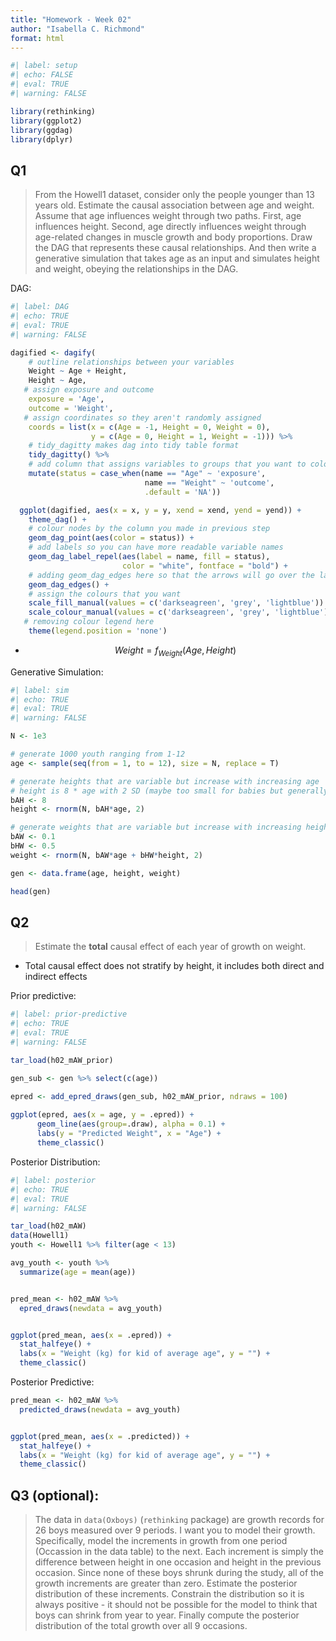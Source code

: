 ```yaml
---
title: "Homework - Week 02"
author: "Isabella C. Richmond"
format: html
---
```


```r
#| label: setup
#| echo: FALSE
#| eval: TRUE
#| warning: FALSE

library(rethinking)
library(ggplot2)
library(ggdag)
library(dplyr)
```

## Q1

> From the Howell1 dataset, consider only the people younger than 13 years old. Estimate the causal association between age and weight. Assume that age influences weight through two paths. First, age influences height. Second, age directly influences weight through age-related changes in muscle growth and body proportions. Draw the DAG that represents these causal relationships. And then write a generative simulation that takes age as an input and simulates height and weight, obeying the relationships in the DAG.

DAG:

```r
#| label: DAG
#| echo: TRUE
#| eval: TRUE
#| warning: FALSE

dagified <- dagify(
    # outline relationships between your variables
    Weight ~ Age + Height,
    Height ~ Age,
   # assign exposure and outcome
    exposure = 'Age',
    outcome = 'Weight', 
   # assign coordinates so they aren't randomly assigned
    coords = list(x = c(Age = -1, Height = 0, Weight = 0),
                  y = c(Age = 0, Height = 1, Weight = -1))) %>%
    # tidy_dagitty makes dag into tidy table format
    tidy_dagitty() %>%
    # add column that assigns variables to groups that you want to colour code
    mutate(status = case_when(name == "Age" ~ 'exposure',
                              name == "Weight" ~ 'outcome',
                              .default = 'NA'))

  ggplot(dagified, aes(x = x, y = y, xend = xend, yend = yend)) +
    theme_dag() +
    # colour nodes by the column you made in previous step
    geom_dag_point(aes(color = status)) +
    # add labels so you can have more readable variable names
    geom_dag_label_repel(aes(label = name, fill = status),
                         color = "white", fontface = "bold") +
    # adding geom_dag_edges here so that the arrows will go over the labels
    geom_dag_edges() +
    # assign the colours that you want
    scale_fill_manual(values = c('darkseagreen', 'grey', 'lightblue')) +
    scale_colour_manual(values = c('darkseagreen', 'grey', 'lightblue')) +
   # removing colour legend here
    theme(legend.position = 'none')

```

-   $$
    Weight = f_{Weight}(Age, Height) 
    $$

Generative Simulation:

```r
#| label: sim
#| echo: TRUE
#| eval: TRUE
#| warning: FALSE

N <- 1e3

# generate 1000 youth ranging from 1-12
age <- sample(seq(from = 1, to = 12), size = N, replace = T)

# generate heights that are variable but increase with increasing age 
# height is 8 * age with 2 SD (maybe too small for babies but generally okay)
bAH <- 8
height <- rnorm(N, bAH*age, 2)

# generate weights that are variable but increase with increasing height and age (but are smaller than heights)
bAW <- 0.1
bHW <- 0.5
weight <- rnorm(N, bAW*age + bHW*height, 2)

gen <- data.frame(age, height, weight)

head(gen)
```

## Q2

> Estimate the **total** causal effect of each year of growth on weight.

-   Total causal effect does not stratify by height, it includes both direct and indirect effects

Prior predictive:

```r
#| label: prior-predictive
#| echo: TRUE
#| eval: TRUE
#| warning: FALSE

tar_load(h02_mAW_prior)

gen_sub <- gen %>% select(c(age))

epred <- add_epred_draws(gen_sub, h02_mAW_prior, ndraws = 100)
    
ggplot(epred, aes(x = age, y = .epred)) +
      geom_line(aes(group=.draw), alpha = 0.1) +
      labs(y = "Predicted Weight", x = "Age") +
      theme_classic()


```

Posterior Distribution:

```r
#| label: posterior
#| echo: TRUE
#| eval: TRUE
#| warning: FALSE

tar_load(h02_mAW)
data(Howell1)
youth <- Howell1 %>% filter(age < 13)

avg_youth <- youth %>% 
  summarize(age = mean(age))


pred_mean <- h02_mAW %>% 
  epred_draws(newdata = avg_youth)


ggplot(pred_mean, aes(x = .epred)) + 
  stat_halfeye() +
  labs(x = "Weight (kg) for kid of average age", y = "") + 
  theme_classic() 
```

Posterior Predictive:

```r
pred_mean <- h02_mAW %>% 
  predicted_draws(newdata = avg_youth)


ggplot(pred_mean, aes(x = .predicted)) + 
  stat_halfeye() +
  labs(x = "Weight (kg) for kid of average age", y = "") + 
  theme_classic() 
```

## Q3 (optional):

> The data in `data(Oxboys)` (`rethinking` package) are growth records for 26 boys measured over 9 periods. I want you to model their growth. Specifically, model the increments in growth from one period (Occassion in the data table) to the next. Each increment is simply the difference between height in one occasion and height in the previous occasion. Since none of these boys shrunk during the study, all of the growth increments are greater than zero. Estimate the posterior distribution of these increments. Constrain the distribution so it is always positive - it should not be possible for the model to think that boys can shrink from year to year. Finally compute the posterior distribution of the total growth over all 9 occasions.
